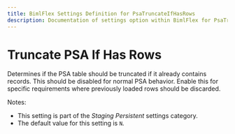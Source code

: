 ```yaml
---
title: BimlFlex Settings Definition for PsaTruncateIfHasRows
description: Documentation of settings option within BimlFlex for PsaTruncateIfHasRows
---
```

<head>
  <meta name="varigenceProduct" content="BimlFlex"></meta>
  <meta name="varigenceArticleType" content="Reference"></meta>
</head>

# Truncate PSA If Has Rows

Determines if the PSA table should be truncated if it already contains records. This should be disabled for normal PSA behavior. Enable this for specific requirements where previously loaded rows should be discarded.

Notes:

* This setting is part of the *Staging Persistent* settings category.
* The default value for this setting is `N`.
